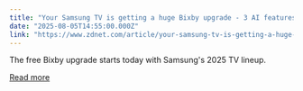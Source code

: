 ```yaml
---
title: "Your Samsung TV is getting a huge Bixby upgrade - 3 AI features rolling out today"
date: "2025-08-05T14:55:00.000Z"
link: "https://www.zdnet.com/article/your-samsung-tv-is-getting-a-huge-bixby-upgrade-3-ai-features-rolling-out-today/"
---
```


The free Bixby upgrade starts today with Samsung's 2025 TV lineup.

[Read more](https://www.zdnet.com/article/your-samsung-tv-is-getting-a-huge-bixby-upgrade-3-ai-features-rolling-out-today/)
